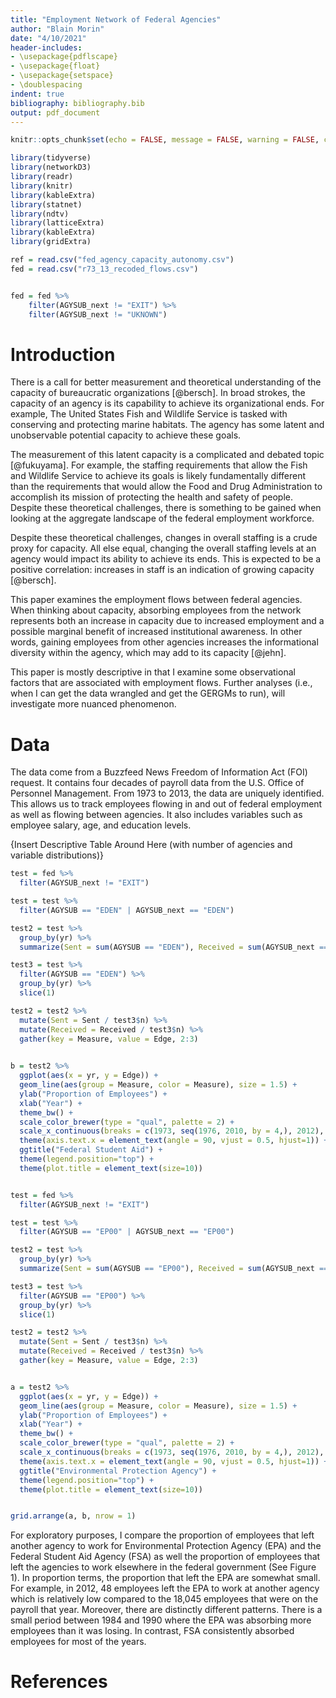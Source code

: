 ```yaml
---
title: "Employment Network of Federal Agencies"
author: "Blain Morin"
date: "4/10/2021"
header-includes:
- \usepackage{pdflscape}
- \usepackage{float}
- \usepackage{setspace}
- \doublespacing
indent: true
bibliography: bibliography.bib
output: pdf_document
---
```


```r

knitr::opts_chunk$set(echo = FALSE, message = FALSE, warning = FALSE, cache = TRUE)

library(tidyverse)
library(networkD3)
library(readr)
library(knitr)
library(kableExtra)
library(statnet)
library(ndtv)
library(latticeExtra)
library(kableExtra)
library(gridExtra)

ref = read.csv("fed_agency_capacity_autonomy.csv")
fed = read.csv("r73_13_recoded_flows.csv")


fed = fed %>%
    filter(AGYSUB_next != "EXIT") %>%
    filter(AGYSUB_next != "UKNOWN")

```

# Introduction

There is a call for better measurement and theoretical understanding of the capacity of bureaucratic organizations [@bersch]. In broad strokes, the capacity of an agency is its capability to achieve its organizational ends. For example, The United States Fish and Wildlife Service is tasked with conserving and protecting marine habitats. The agency has some latent and unobservable potential capacity to achieve these goals. 

The measurement of this latent capacity is a complicated and debated topic [@fukuyama]. For example, the staffing requirements that allow the Fish and Wildlife Service to achieve its goals is likely fundamentally different than the requirements that would allow the Food and Drug Administration to accomplish its mission of protecting the health and safety of people. Despite these theoretical challenges, there is something to be gained when looking at the aggregate landscape of the federal employment workforce.

Despite these theoretical challenges, changes in overall staffing is a crude proxy for capacity. All else equal, changing the overall staffing levels at an agency would impact its ability to achieve its ends. This is expected to be a positive correlation: increases in staff is an indication of growing capacity [@bersch]. 

This paper examines the employment flows between federal agencies. When thinking about capacity, absorbing employees from the network represents both an increase in capacity due to increased employment and a possible marginal benefit of increased institutional awareness. In other words, gaining employees from other agencies increases the informational diversity within the agency, which may add to its capacity [@jehn].

This paper is mostly descriptive in that I examine some observational factors that are associated with employment flows. Further analyses (i.e., when I can get the data wrangled and get the GERGMs to run), will investigate more nuanced phenomenon.

# Data

The data come from a Buzzfeed News Freedom of Information Act (FOI) request. It contains four decades of payroll data from the U.S. Office of Personnel Management. From 1973 to 2013, the data are uniquely identified. This allows us to track employees flowing in and out of federal employment as well as flowing between agencies. It also includes variables such as employee salary, age, and education levels.

{Insert Descriptive Table Around Here (with number of agencies and variable distributions)}


```r

test = fed %>%
  filter(AGYSUB_next != "EXIT")

test = test %>%
  filter(AGYSUB == "EDEN" | AGYSUB_next == "EDEN")

test2 = test %>%
  group_by(yr) %>%
  summarize(Sent = sum(AGYSUB == "EDEN"), Received = sum(AGYSUB_next == "EDEN"))

test3 = test %>%
  filter(AGYSUB == "EDEN") %>%
  group_by(yr) %>%
  slice(1) 

test2 = test2 %>%
  mutate(Sent = Sent / test3$n) %>%
  mutate(Received = Received / test3$n) %>%
  gather(key = Measure, value = Edge, 2:3) 
  

b = test2 %>%
  ggplot(aes(x = yr, y = Edge)) +
  geom_line(aes(group = Measure, color = Measure), size = 1.5) +
  ylab("Proportion of Employees") +
  xlab("Year") +
  theme_bw() +
  scale_color_brewer(type = "qual", palette = 2) +
  scale_x_continuous(breaks = c(1973, seq(1976, 2010, by = 4,), 2012), minor_breaks = 1973:2012) +
  theme(axis.text.x = element_text(angle = 90, vjust = 0.5, hjust=1)) +
  ggtitle("Federal Student Aid") +
  theme(legend.position="top") +
  theme(plot.title = element_text(size=10))


test = fed %>%
  filter(AGYSUB_next != "EXIT")

test = test %>%
  filter(AGYSUB == "EP00" | AGYSUB_next == "EP00")

test2 = test %>%
  group_by(yr) %>%
  summarize(Sent = sum(AGYSUB == "EP00"), Received = sum(AGYSUB_next == "EP00"))

test3 = test %>%
  filter(AGYSUB == "EP00") %>%
  group_by(yr) %>%
  slice(1) 

test2 = test2 %>%
  mutate(Sent = Sent / test3$n) %>%
  mutate(Received = Received / test3$n) %>%
  gather(key = Measure, value = Edge, 2:3) 


a = test2 %>%
  ggplot(aes(x = yr, y = Edge)) +
  geom_line(aes(group = Measure, color = Measure), size = 1.5) +
  ylab("Proportion of Employees") +
  xlab("Year") +
  theme_bw() +
  scale_color_brewer(type = "qual", palette = 2) +
  scale_x_continuous(breaks = c(1973, seq(1976, 2010, by = 4,), 2012), minor_breaks = 1973:2012) +
  theme(axis.text.x = element_text(angle = 90, vjust = 0.5, hjust=1)) +
  ggtitle("Environmental Protection Agency") +
  theme(legend.position="top") +
  theme(plot.title = element_text(size=10))


grid.arrange(a, b, nrow = 1)

```

For exploratory purposes, I compare the proportion of employees that left another agency to work for Environmental Protection Agency (EPA) and the Federal Student Aid Agency (FSA) as well the proportion of employees that left the agencies to work elsewhere in the federal government (See Figure 1). In proportion terms, the proportion that left the EPA are somewhat small. For example, in 2012, 48 employees left the EPA to work at another agency which is relatively low compared to the 18,045 employees that were on the payroll that year. Moreover, there are distinctly different patterns. There is a small period between 1984 and 1990 where the EPA was absorbing more employees than it was losing. In contrast, FSA consistently absorbed employees for most of the years. 

# References
